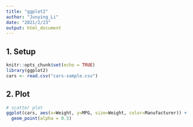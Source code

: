 ---
title: "ggplot2"
author: "Junying_Li"
date: "2021/2/23"
output: html_document
---

## 1. Setup

```{r setup, include=FALSE}
knitr::opts_chunk$set(echo = TRUE)
library(ggplot2)
cars <- read.csv("cars-sample.csv")
```

## 2. Plot

```{r cars, echo=FALSE}
# scatter plot
ggplot(cars, aes(x=Weight, y=MPG, size=Weight, color=Manufacturer)) + 
  geom_point(alpha = 0.5)
```
